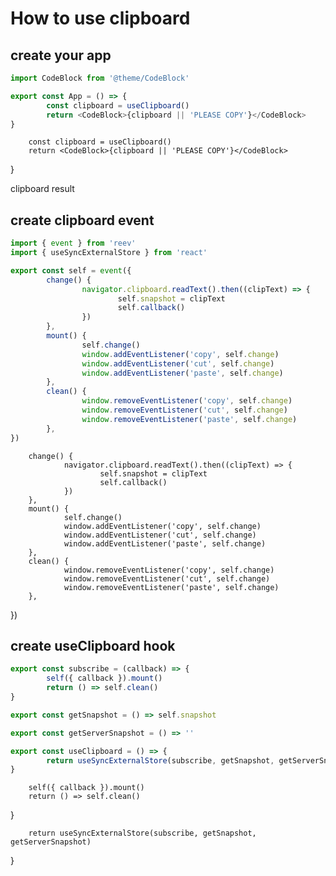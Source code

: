 # How to use clipboard

## create your app

```ts
import CodeBlock from '@theme/CodeBlock'

export const App = () => {
        const clipboard = useClipboard()
        return <CodeBlock>{clipboard || 'PLEASE COPY'}</CodeBlock>
}
```


        const clipboard = useClipboard()
        return <CodeBlock>{clipboard || 'PLEASE COPY'}</CodeBlock>
}

clipboard result

<App />

## create clipboard event

```ts
import { event } from 'reev'
import { useSyncExternalStore } from 'react'

export const self = event({
        change() {
                navigator.clipboard.readText().then((clipText) => {
                        self.snapshot = clipText
                        self.callback()
                })
        },
        mount() {
                self.change()
                window.addEventListener('copy', self.change)
                window.addEventListener('cut', self.change)
                window.addEventListener('paste', self.change)
        },
        clean() {
                window.removeEventListener('copy', self.change)
                window.removeEventListener('cut', self.change)
                window.removeEventListener('paste', self.change)
        },
})
```


        change() {
                navigator.clipboard.readText().then((clipText) => {
                        self.snapshot = clipText
                        self.callback()
                })
        },
        mount() {
                self.change()
                window.addEventListener('copy', self.change)
                window.addEventListener('cut', self.change)
                window.addEventListener('paste', self.change)
        },
        clean() {
                window.removeEventListener('copy', self.change)
                window.removeEventListener('cut', self.change)
                window.removeEventListener('paste', self.change)
        },
})

## create useClipboard hook

```ts
export const subscribe = (callback) => {
        self({ callback }).mount()
        return () => self.clean()
}

export const getSnapshot = () => self.snapshot

export const getServerSnapshot = () => ''

export const useClipboard = () => {
        return useSyncExternalStore(subscribe, getSnapshot, getServerSnapshot)
}
```

        self({ callback }).mount()
        return () => self.clean()
}



        return useSyncExternalStore(subscribe, getSnapshot, getServerSnapshot)
}
